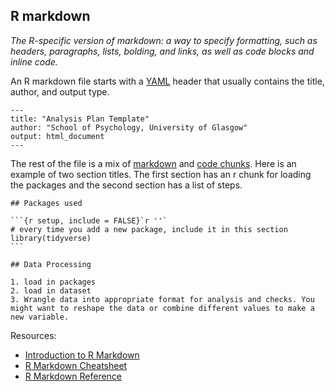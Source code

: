 ## R markdown

<dfn>The R-specific version of markdown: a way to specify formatting, such as headers, paragraphs, lists, bolding, and links, as well as code blocks and inline code.</dfn>

An R markdown file starts with a [YAML](y.html#yaml) header that usually contains the title, author, and output type. 

```
---
title: "Analysis Plan Template"
author: "School of Psychology, University of Glasgow"
output: html_document
---
```

The rest of the file is a mix of [markdown](m.html#markdown) and [code chunks](c.html#chunk). Here is an example of two section titles. The first section has an r chunk for loading the packages and the second section has a list of steps.

````
## Packages used

```{r setup, include = FALSE}`r ''`
# every time you add a new package, include it in this section
library(tidyverse)
```

## Data Processing

1. load in packages
2. load in dataset
3. Wrangle data into appropriate format for analysis and checks. You might want to reshape the data or combine different values to make a new variable. 
````

Resources:

* [Introduction to R Markdown](https://rmarkdown.rstudio.com/lesson-1.html)
* [R Markdown Cheatsheet](https://www.rstudio.com/wp-content/uploads/2016/03/rmarkdown-cheatsheet-2.0.pdf)
* [R Markdown Reference](https://www.rstudio.com/wp-content/uploads/2015/03/rmarkdown-reference.pdf)